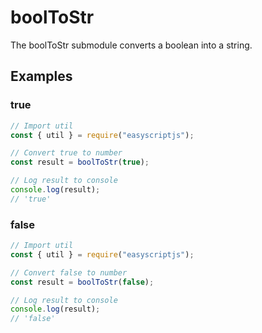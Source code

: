 # boolToStr
The boolToStr submodule converts a boolean into a string.

## Examples

### true

```js
// Import util
const { util } = require("easyscriptjs");

// Convert true to number
const result = boolToStr(true);

// Log result to console
console.log(result);
// 'true'
```

### false

```js
// Import util
const { util } = require("easyscriptjs");

// Convert false to number
const result = boolToStr(false);

// Log result to console
console.log(result);
// 'false'
```
